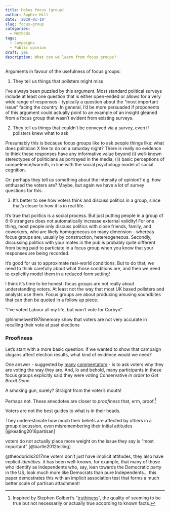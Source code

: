 ```yaml
---
title: Hokus focus (group)
author: Sophie Hill
date: '2020-01-19'
slug: focus-group
categories:
  - Methods
tags:
  - Campaigns
  - Public opinion
draft: yes
description: What can we learn from focus groups?
---
```


Arguments in favour of the usefulness of focus groups:

1. They tell us things that pollsters might miss

I've always been puzzled by this argument. Most standard political surveys include at least one question that is either open-ended or allows for a very wide range of responses - typically a question about the "most important issue" facing the country.
In general, I'd be more persuaded if proponents of this argument could actually point to an example of an insight gleaned from a focus group that wasn't evident from existing surveys.

2. They tell us things that couldn't be conveyed via a survey, even if pollsters knew what to ask

Presumably this is because focus groups like to ask people things like: what does politician X like to do on a saturday night? 
There is really no evidence to think these responses have any informative value beyond (i) well-known stereotypes of politicians as portrayed in the media; (ii) basic perceptions of competence/warmth, in line with the social psychology model of social cognition.

Or: perhaps they tell us something about the intensity of opinion? e.g. how enthused the voters are? Maybe, but again we have a lot of survey questions for this.

3. It's better to see how voters think and discuss politics in a group, since that's closer to how it is in real life.

It's true that politics is a social process. But just putting people in a group of 6-8 strangers does not automatically increase external validity! For one thing, most people only discuss politics with close friends, family, and coworkers, who are likely homogeneous on many dimension - whereas focus groups are, usually by construction, hetereogeneous. Secondly, discussing politics with your mates in the pub is probably quite different from being paid to particiate in a focus group when you know that your responses are being recorded.

It's good for us to approximate real-world conditions. But to do that, we need to think carefully about what those conditions are, and then we need to explicitly model them in a reduced form setting!

I think it's time to be honest: focus groups are not really about understanding voters. At least not the way that most UK based pollsters and analysts use them. Focus groups are about producing amusing soundbites that can then be quoted in a follow up piece.





"I've voted Labour all my life, but won't vote for Corbyn"

@himmelweit1978memory show that voters are not very accurate in recalling their vote at past elections



### Proofiness

Let's start with a more basic question: if we wanted to show that campaign slogans affect election results, what kind of evidence would we need?

One answer - suggested by [many](https://www.theguardian.com/politics/2019/dec/06/johnsons-get-brexit-done-strategy-resonates-with-marginal-focus-groups) [commentators](https://www.ft.com/content/c75273fe-183d-11ea-8d73-6303645ac406) - is to ask voters why they are voting the way they are. And, lo and behold, many participants in these focus groups explicitly said they were voting Conservative _in order to Get Brexit Done_. 

A smoking gun, surely? Straight from the voter's mouth!

Perhaps not. These anecdotes are closer to _proofiness_ that, erm, proof.^[Inspired by Stephen Colbert's "[truthiness](https://www.merriam-webster.com/words-at-play/truthiness-meaning-word-origin)", the quality of seeming to be true but not necessarily or actually true according to known facts.]

Voters are not the best guides to what is in their heads.

They underestimate how much their beliefs are affected by others in a group discussion, even misremembering their initial attitudes [@keating2016partisan]

voters do not actually place more weight on the issue they say is "most important" [@bartle2012telling]

@theodoridis2017me voters don't just have implicit attitudes, they also have implicit _identities_. it has been well-known, for example, that many of those who identify as independents who, say, lean towards the Democratic party in the US, look much more like Democrats than pure Independents... this paper demostrates this with an implicit association test that forms a much better scale of partisan attachment!
